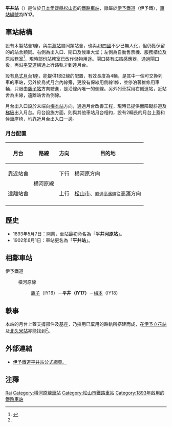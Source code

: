 {{NoteTA|1 = zh:平井站; zh-cn:平井站; zh-tw:平井車站; zh-hk:平井站; }}
{{about|位於[[愛媛縣|愛媛縣]][[伊予鐵道|伊予鐵道]]的平井站|[[JR東日本|JR東日本]][[總武本線|總武本線]]的同名車站|平井站 (東京都)}}
{{日本車站資訊
|公司色     = orange
|文字色     =
|站名       = 平井站
|圖片       = Iyo hirai.jpg
|pxl        =
|圖片說明   = 平井站外貌。（2008年）
|日文原名   = 平井
|平假名     = ひらい
|羅馬拼音   = Hirai
|前一站     = IY16 [[鷹子站|鷹子]]
|後一站     = [[梅本站|梅本]] IY18
|前一站距離 = 1.3
|後一站距離 = 0.8
|電報略號   = 
|車站編號   = {{車站編號C|#0BE|IY17}}
|所屬公司 　= [[伊予鐵道|伊予鐵道]]（伊予鐵）
|所屬路線   = {{Color|#00b2e5|■}}[[橫河原線|橫河原線]]
|距離       = 6.9
|起站       = [[松山市站|松山市]]
|所在地     = [[愛媛縣|愛媛縣]][[松山市|松山市]]平井町
|車站構造   = [[地面車站|地面車站]]
|月台配置   = 1面2線
|啟用年月日 = 1893年5月7日
|廢止年月日 =
|上下車人次 = 約1,200<ref>[http://www.city.matsuyama.ehime.jp/kurashi/kurashi/seibi/jitensha/jitensha-keikaku.files/sougoukeikaku41.pdf 新松山市自転車等利用総合計画(2012年)：第4章-施策の展開，第47頁] {{Wayback|url=http://www.city.matsuyama.ehime.jp/kurashi/kurashi/seibi/jitensha/jitensha-keikaku.files/sougoukeikaku41.pdf |date=20141129080045 }} - 松山市</ref> 
|統計年度   = 2008
|備註       = 委託站
}}

'''平井站'''（{{jpn|j=平井駅|hg=ひらいえき|rm=Hirai eki|f=y}}）是位於[[日本|日本]][[愛媛縣|愛媛縣]][[松山市|松山市]]的[[鐵路車站|鐵路車站]]，隸屬於[[伊予鐵道|伊予鐵道]]（伊予鐵），[[車站編號|車站編號]]為'''IY17'''。

==車站結構==
設有木製站舍1座，與[[牛淵站|牛淵站]]屬同類站舍，也與[[JR四國|JR四國]]不少已無人化，但仍獲保留的的站舍類同。右側為出入口、閘口及候車大堂；左側為自動售票機、服務櫃位及原站務室<ref name="hacchi">{{Cite web |url=http://hacchi-no-he.net/line/iyotetsu/station/0270_hirai.htm |title=非官方車站介紹。 |accessdate=2014-11-10 |archive-date=2014-11-10 |archive-url=https://web.archive.org/web/20141110074823/http://hacchi-no-he.net/line/iyotetsu/station/0270_hirai.htm |dead-url=no }}</ref>，現時部份站務室已改作儲物用途。閘口裝有[[智能卡|IC咭]]感應器，通過閘口後，再沿[[平交道|平交道]]橫過上行路軌才到達月台。

設有[[島式月台|島式月台]]1座，能提供1面2線的配置，有效長度為4輛，是其中一個可交換列車的車站，另外於島式月台內線旁，更設有保線用側線1條，並停泊著維修用車輛，只限由[[鷹子站|鷹子站]]方向駛進，是沿線內唯一的側線。另外列車採用右側進站，近站舍為主線，遠離站舍為側線。

月台出入口設於末端向[[梅本站|梅本站]]方向，通過月台改善工程，現時已提供無障礙斜道及[[梯級|梯級]]出入月台。月台設施方面，則與其他車站月台相約，設有2輛長的月台上蓋和候車座椅，均靠近月台出入口一邊。

===月台配置===
{| class="wikitable" rules="rows"
|-
!月台
!路線
!方向
!目的地
|-
!靠近站舍
|rowspan=2|{{Color|#00b2e5|■}}横河原線
|下行
|[[横河原站|横河原]]方向
|-
!遠離站舍
|上行
|[[松山市站|松山市]]、<small>直通{{Color|#9acd32|■}}[[高濱線|高濱線]]往</small>[[高濱站_(愛媛縣)|高濱]]方向
|-
|}

==歷史==
*1893年5月7日：開業，車站最初命名為「'''平井河原站'''」。
*1902年6月1日：車站更名為「'''平井站'''」。

==相鄰車站==
;伊予鐵道
:{{Color|#00b2e5|■}} 橫河原線
:: [[鷹子站|鷹子]]（IY16）－'''平井（IY17）'''－[[梅本站|梅本]]（IY18）

==軼事==
本站的月台上蓋支撐部件及基座，乃採用已棄用的路軌所搭建而成，在[[伊予立花站|伊予立花站]]及[[北久米站|北久米站]]亦能找到<ref name="hacchi"/>。

==外部連結==
*[http://www.iyotetsu.co.jp/information/station/station.html?t=hirai 伊予鐵道平井站公式網頁。] {{Wayback|url=http://www.iyotetsu.co.jp/information/station/station.html?t=hirai |date=20141110060058 }}

==注釋==
{{reflist}}

{{伊予鐵道横河原線}}

{{DEFAULTSORT:Hirai}}
[[Category:日本鐵路車站_Hi|Rai]]
[[Category:橫河原線車站|Category:橫河原線車站]]
[[Category:松山市鐵路車站|Category:松山市鐵路車站]]
[[Category:1893年啟用的鐵路車站|Category:1893年啟用的鐵路車站]]